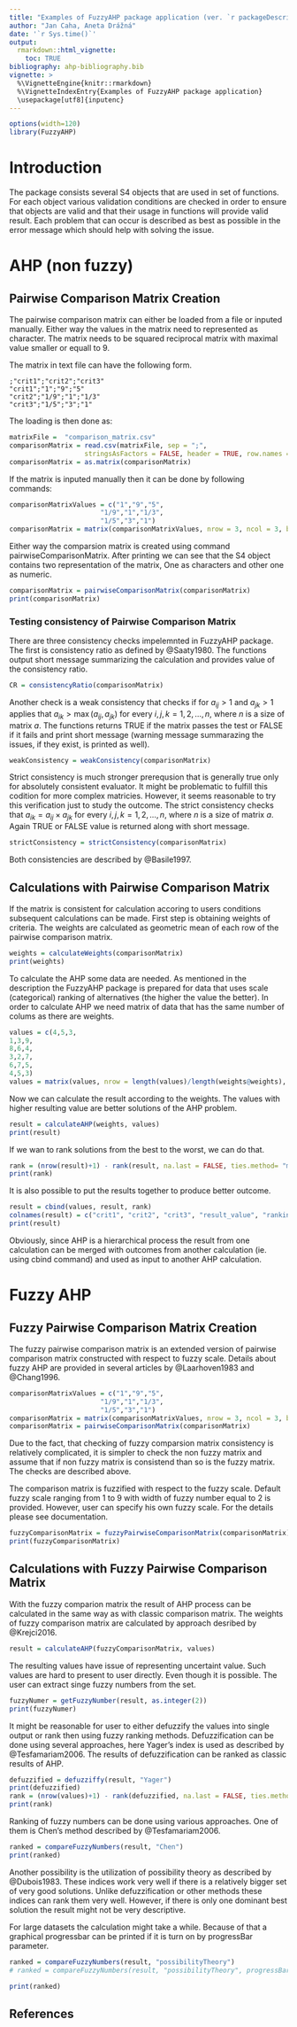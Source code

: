 ```yaml
---
title: "Examples of FuzzyAHP package application (ver. `r packageDescription('FuzzyAHP')$Version`)"
author: "Jan Caha, Aneta Drážná"
date: '`r Sys.time()`'
output:
  rmarkdown::html_vignette:
    toc: TRUE
bibliography: ahp-bibliography.bib
vignette: >
  %\VignetteEngine{knitr::rmarkdown}
  %\VignetteIndexEntry{Examples of FuzzyAHP package application}
  \usepackage[utf8]{inputenc}
---
```


```r
options(width=120)
library(FuzzyAHP)
```

# Introduction

The package consists several S4 objects that are used in set of functions. For each object various validation conditions are checked in order to ensure that objects are valid and that their usage in functions will provide valid result. Each problem that can occur is described as best as possible in the error message which should help with solving the issue.

# AHP (non fuzzy)

## Pairwise Comparison Matrix Creation

The pairwise comparison matrix can either be loaded from a file or inputed manually. Either way the values in the matrix need to represented as character. The matrix needs to be squared reciprocal matrix with maximal value smaller or equall to 9.

The matrix in text file can have the following form.
```
;"crit1";"crit2";"crit3"
"crit1";"1";"9";"5" 
"crit2";"1/9";"1";"1/3"
"crit3";"1/5";"3";"1"
```
The loading is then done as:
```r
matrixFile =  "comparison_matrix.csv"
comparisonMatrix = read.csv(matrixFile, sep = ";",
                   stringsAsFactors = FALSE, header = TRUE, row.names = 1, strip.white = TRUE)
comparisonMatrix = as.matrix(comparisonMatrix)
```
If the matrix is inputed manually then it can be done by following commands:
```r
comparisonMatrixValues = c("1","9","5",
                       "1/9","1","1/3",
                       "1/5","3","1")
comparisonMatrix = matrix(comparisonMatrixValues, nrow = 3, ncol = 3, byrow = TRUE)
```
Either way the comparsion matrix is created using command pairwiseComparisonMatrix. After printing we can see that the S4 object contains two representation of the matrix, One as characters and other one as numeric.

```r
comparisonMatrix = pairwiseComparisonMatrix(comparisonMatrix)
print(comparisonMatrix)
```

### Testing consistency of Pairwise Comparison Matrix

There are three consistency checks impelemnted in FuzzyAHP package. The first is consistency ratio as defined by @Saaty1980. The functions output short message summarizing the calculation and provides value of the consistency ratio.

```r
CR = consistencyRatio(comparisonMatrix)
```



Another check is a weak consistency that checks if for $a_{ij}>1$ and $a_{jk}>1$ applies that $a_{ik}>\max(a_{ij},a_{jk})$ for every $i,j,k = 1,2,\dots,n$, where $n$ is a size of matrix $a$. The functions returns TRUE if the matrix passes the test or FALSE if it fails and print short message (warning message summarazing the issues, if they exist, is printed as well).

```r
weakConsistency = weakConsistency(comparisonMatrix)
```

Strict consistency is much stronger prerequsion that is generally true only for absolutely consistent evaluator. It might be problematic to fulfill this codition for more complex matricies. However, it seems reasonable to try this verification just to study the outcome. The strict consistency checks that $a_{ik} = a_{ij} \times a_{jk}$ for every $i,j,k = 1,2,\dots,n$, where $n$ is a size of matrix $a$. Again TRUE or FALSE value is returned along with short message.

```r
strictConsistency = strictConsistency(comparisonMatrix)
```

Both consistencies are described by @Basile1997.

## Calculations with Pairwise Comparison Matrix

If the matrix is consistent for calculation accoring to users conditions subsequent calculations can be made. First step is obtaining weights of criteria. The weights are calculated as geometric mean of each row of the pairwise comparison matrix.

```r
weights = calculateWeights(comparisonMatrix)
print(weights)
```

To calculate the AHP some data are needed. As mentioned in the description the FuzzyAHP package is prepared for data that uses scale (categorical) ranking of alternatives (the higher the value the better). In order to calculate AHP we need matrix of data that has the same number of colums as there are weights.

```r
values = c(4,5,3,
1,3,9,
8,6,4,
3,2,7,
6,7,5,
4,5,3)
values = matrix(values, nrow = length(values)/length(weights@weights), ncol = length(weights@weights), byrow = TRUE)
```

Now we can calculate the result according to the weights. The values with higher resulting value are better solutions of the AHP problem.

```r
result = calculateAHP(weights, values)
print(result)
```

If we wan to rank solutions from the best to the worst, we can do that.

```r
rank = (nrow(result)+1) - rank(result, na.last = FALSE, ties.method= "max")
print(rank)
```
It is also possible to put the results together to produce better outcome.
```r
result = cbind(values, result, rank)
colnames(result) = c("crit1", "crit2", "crit3", "result_value", "ranking")
print(result)
```

Obviously, since AHP is a hierarchical process the result from one calculation can be merged with outcomes from another calculation (ie. using cbind command) and used as input to another AHP calculation.

# Fuzzy AHP

## Fuzzy Pairwise Comparison Matrix Creation

The fuzzy pairwise comparison matrix is an extended version of pairwise comparison matrix constructed with respect to fuzzy scale. Details about fuzzy AHP are provided in several articles by @Laarhoven1983 and @Chang1996.

```r
comparisonMatrixValues = c("1","9","5",
                       "1/9","1","1/3",
                       "1/5","3","1")
comparisonMatrix = matrix(comparisonMatrixValues, nrow = 3, ncol = 3, byrow = TRUE)
comparisonMatrix = pairwiseComparisonMatrix(comparisonMatrix)
```

Due to the fact, that checking of fuzzy comparsion matrix consistency is relatively complicated, it is simpler to check the non fuzzy matrix and assume that if non fuzzy matrix is consistend than so is the fuzzy matrix. The checks are described above.

The comparison matrix is fuzzified with respect to the fuzzy scale. Default fuzzy scale ranging from 1 to 9 with width of fuzzy number equal to 2 is provided. However, user can specify his own fuzzy scale. For the details please see documentation.

```r
fuzzyComparisonMatrix = fuzzyPairwiseComparisonMatrix(comparisonMatrix)
print(fuzzyComparisonMatrix)
```

## Calculations with Fuzzy Pairwise Comparison Matrix

With the fuzzy comparion matrix the result of AHP process can be calculated in the same way as with classic comparison matrix. The weights of fuzzy comparison matrix are calculated by approach desribed by @Krejci2016.

```r
result = calculateAHP(fuzzyComparisonMatrix, values)
```

The resulting values have issue of representing uncertaint value. Such values are hard to present to user directly. Even though it is possible. The user can extract singe fuzzy numbers from the set.

```r
fuzzyNumer = getFuzzyNumber(result, as.integer(2))
print(fuzzyNumer)
```

It might be reasonable for user to either defuzzify the values into single output or rank then using fuzzy ranking methods. Defuzzification can be done using several approaches, here Yager's index is used as described by @Tesfamariam2006. The results of defuzzification can be ranked as classic results of AHP.

```r
defuzzified = defuzziffy(result, "Yager")
print(defuzzified)
rank = (nrow(values)+1) - rank(defuzzified, na.last = FALSE, ties.method= "max")
print(rank)
```

Ranking of fuzzy numbers can be done using various approaches. One of them is Chen's method described by @Tesfamariam2006.

```r
ranked = compareFuzzyNumbers(result, "Chen")
print(ranked)
```

Another possibility is the utilization of possibility theory as described by @Dubois1983. These indices work very well if there is a relatively bigger set of very good solutions. Unlike defuzzification or other methods these indices can rank them very well. However, if there is only one dominant best solution the result might not be very descriptive.

For large datasets the calculation might take a while. Because of that a graphical progressbar can be printed if it is turn on by progressBar parameter.

```r
ranked = compareFuzzyNumbers(result, "possibilityTheory")
# ranked = compareFuzzyNumbers(result, "possibilityTheory", progressBar = TRUE)
```

```r
print(ranked)
```
## References
